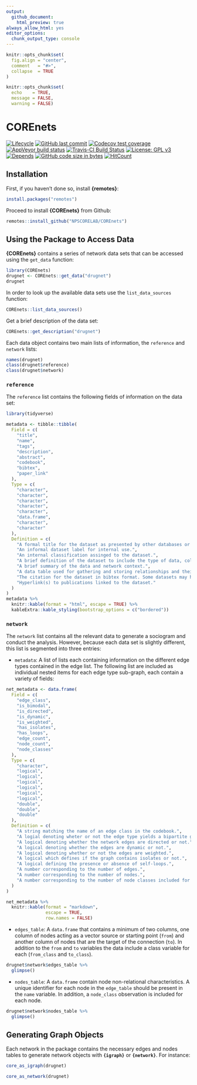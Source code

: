 ```yaml
---
output: 
  github_document:
    html_preview: true
always_allow_html: yes
editor_options: 
  chunk_output_type: console
---
```


```r
knitr::opts_chunk$set(
  fig.align = "center",
  comment   = "#>",
  collapse  = TRUE
)

knitr::opts_chunk$set(
  echo    = TRUE,
  message = FALSE,
  warning = FALSE)
```

# COREnets


<!-- badges: start -->
[![Lifecycle](https://img.shields.io/badge/lifecycle-experimental-orange.svg)](https://www.tidyverse.org/lifecycle/#experimental)
[![GitHub last commit](https://img.shields.io/github/last-commit/NPSCORELAB/COREnets.svg)](https://github.com/NPSCORELAB/COREnets/commits/master)
[![Codecov test coverage](https://codecov.io/gh/NPSCORELAB/COREnets/branch/master/graph/badge.svg)](https://codecov.io/gh/NPSCORELAB/COREnets?branch=master)
[![AppVeyor build status](https://ci.appveyor.com/api/projects/status/github/NPSCORELAB/COREnets?branch=master&svg=true)](https://ci.appveyor.com/project/NPSCORELAB/COREnets)
[![Travis-CI Build Status](https://travis-ci.org/NPSCORELAB/COREnets.svg?branch=master)](https://travis-ci.org/NPSCORELAB/COREnets)
[![License: GPL v3](https://img.shields.io/badge/License-GPLv2-blue.svg)](https://www.gnu.org/licenses/gpl-2.0)
[![Depends](https://img.shields.io/badge/Depends-GNU_R>=3.5-blue.svg)](https://www.r-project.org/)
[![GitHub code size in bytes](https://img.shields.io/github/languages/code-size/NPSCORELAB/COREnets.svg)](https://github.com/NPSCORELAB/COREnets)
[![HitCount](http://hits.dwyl.io/NPSCORELAB/COREnets.svg)](http://hits.dwyl.io/NPSCORELAB/COREnets)
<!-- badges: end -->



## Installation

First, if you haven't done so, install **{remotes}**:

```r
install.packages("remotes")
```

Proceed to install **{COREnets}** from Github:
  
```r
remotes::install_github("NPSCORELAB/COREnets")
```

## Using the Package to Access Data

**{COREnets}** contains a series of network data sets that can be accessed using the `get_data` function:

```r
library(COREnets)
drugnet <- COREnets::get_data("drugnet")
drugnet
```

In order to look up the available data sets use the `list_data_sources` function:

```r
COREnets::list_data_sources()
```

Get a brief description of the data set:

```r
COREnets::get_description("drugnet")
```

Each data object contains two main lists of information, the `reference` and `network` lists:

```r
names(drugnet)
class(drugnet$reference)
class(drugnet$network)
```

### `reference`

The `reference` list contains the following fields of information on the data set:

```r
library(tidyverse)

metadata <- tibble::tibble(
  Field = c(
    "title",
    "name",
    "tags",
    "description",
    "abstract",
    "codebook",
    "bibtex",
    "paper_link"
  ),
  Type = c(
    "character",
    "character",
    "character",
    "character",
    "character",
    "data.frame",
    "character",
    "character"
  ),
  Definition = c(
    "A formal title for the dataset as presented by other databases or the author.",
    "An informal dataset label for internal use.",
    "An internal classification assinged to the dataset.",
    "A brief definition of the dataset to include the type of data, collection, etc.",
    "A brief summary of the data and network context.",
    "A data table used for gathering and storing relationships and their definitions.",
    "The citation for the dataset in bibtex format. Some datasets may have mupltiple entries.",
    "Hyperlink(s) to publications linked to the dataset."
  )
)
metadata %>%
  knitr::kable(format = "html", escape = TRUE) %>%
  kableExtra::kable_styling(bootstrap_options = c("bordered"))
```

### `network`

The `network` list contains all the relevant data to generate a sociogram and conduct the analysis. However, because each data set is slightly different, this list is segmented into three entries:
  
  - `metadata`: A list of lists each containing information on the different edge types contained in the edge list. The following list are included as individual nested items for each edge type sub-graph, each contain a variety of fields:
  
```r
net_metadata <- data.frame(
  Field = c(
    "edge_class",
    "is_bimodal",
    "is_directed",
    "is_dynamic",
    "is_weighted",
    "has_isolates",
    "has_loops",
    "edge_count",
    "node_count",
    "node_classes"
  ),
  Type = c(
    "character",
    "logical",
    "logical",
    "logical",
    "logical",
    "logical",
    "logical",
    "double",
    "double",
    "double"
  ),
  Definition = c(
    "A string matching the name of an edge class in the codebook.", 
    "A logial denoting wheter or not the edge type yields a bipartite graph.",
    "A logical denoting whether the network edges are directed or not.",
    "A logical denoting whether the edges are dynamic or not.",
    "A logical denoting whether or not the edges are weighted.",
    "A logical which defines if the graph contains isolates or not.",
    "A logical defining the presence or absence of self-loops.",
    "A number corresponding to the number of edges.",
    "A number corresponding to the number of nodes.",
    "A number corresponding to the number of node classes included for each edge class."
  )
)

net_metadata %>%
  knitr::kable(format = "markdown",
               escape = TRUE,
               row.names = FALSE)
```


  - `edges_table`: A `data.frame` that contains a minimum of two columns, one column of nodes acting as a vector source or starting point (`from`) and another column of nodes that are the target of the connection (`to`). In addition to the `from` and `to` variables the data include a class variable for each (`from_class` and `to_class`). 
  
```r
drugnet$network$edges_table %>%
  glimpse()
```
  
  - `nodes_table`:  A `data.frame` contain node non-relational characteristics. A unique identifier for each node in the `edge_table` should be present in the `name` variable. In addition, a `node_class` observation is included for each node.
  
```r
drugnet$network$nodes_table %>%
  glimpse()
```


## Generating Graph Objects 

Each network in the package contains the necessary edges and nodes tables to generate network objects with **`{igraph}`** or **`{network}`**. For instance:

```r
core_as_igraph(drugnet)

core_as_network(drugnet)
```



